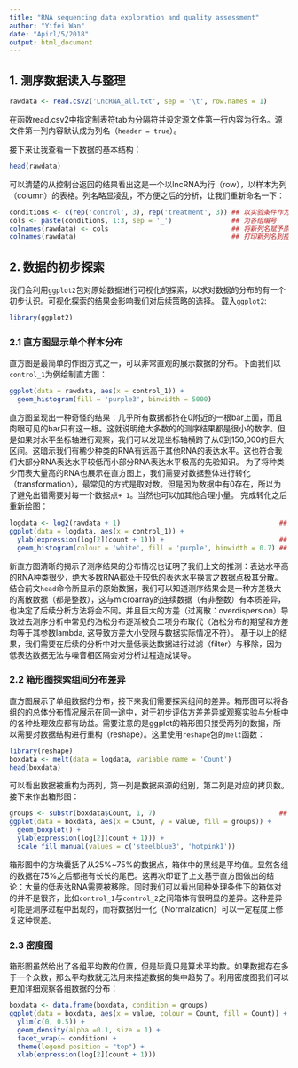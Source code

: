 ```yaml
---
title: "RNA sequencing data exploration and quality assessment"
author: "Yifei Wan"
date: "Apirl/5/2018"
output: html_document
---
```


## 1. 测序数据读入与整理

```r
rawdata <- read.csv2('LncRNA_all.txt', sep = '\t', row.names = 1) 
```
  在函数read.csv2中指定制表符tab为分隔符并设定源文件第一行内容为行名。源文件第一列内容默认成为列名（`header = true`）。

接下来让我查看一下数据的基本结构：

```r
head(rawdata)
```
  可以清楚的从控制台返回的结果看出这是一个以lncRNA为行（row），以样本为列（column）的表格。列名略显凌乱，不方便之后的分析，让我们重新命名一下：

```r
conditions <- c(rep('control', 3), rep('treatment', 3)) ## 以实验条件作为列名
cols <- paste(conditions, 1:3, sep = '_')               ## 为各组编号
colnames(rawdata) <- cols                               ## 将新列名赋予原始表格
colnames(rawdata)                                       ## 打印新列名到控制台
```
    
## 2. 数据的初步探索
  我们会利用`ggplot2`包对原始数据进行可视化的探索，以求对数据的分布的有一个初步认识。可视化探索的结果会影响我们对后续策略的选择。
  载入`ggplot2`:
```r
library(ggplot2)
```

### 2.1 直方图显示单个样本分布
  直方图是最简单的作图方式之一，可以非常直观的展示数据的分布。下面我们以`control_1`为例绘制直方图：
```r
ggplot(data = rawdata, aes(x = control_1)) + 
  geom_histogram(fill = 'purple3', binwidth = 5000)
```
  直方图呈现出一种奇怪的结果：几乎所有数据都挤在0附近的一根bar上面，而且肉眼可见的bar只有这一根。这就说明绝大多数的的测序结果都是很小的数字。但是如果对水平坐标轴进行观察，我们可以发现坐标轴横跨了从0到150,000的巨大区间。这暗示我们有稀少种类的RNA有远高于其他RNA的表达水平。这也符合我们大部分RNA表达水平较低而小部分RNA表达水平极高的先验知识。
  为了将种类少而表大量高的RNA也展示在直方图上，我们需要对数据整体进行转化（transformation），最常见的方式是取对数。但是因为数据中有0存在，所以为了避免出错需要对每一个数据点` + 1`。当然也可以加其他合理小量。
    完成转化之后重新绘图：

```r
logdata <- log2(rawdata + 1)                                        ## 对原始数据取对数
ggplot(data = logdata, aes(x = control_1)) +
  ylab(expression(log[2](count + 1))) +                             ## 使用新y-lab
  geom_histogram(colour = 'white', fill = 'purple', binwidth = 0.7) ## 添加白色包线
```
  新直方图清晰的揭示了测序结果的分布情况也证明了我们上文的推测：表达水平高的RNA种类很少，绝大多数RNA都处于较低的表达水平换言之数据点极其分散。结合前文`head`命令所显示的原始数据，我们可以知道测序结果会是一种方差极大的离散数据（都是整数），这与microarray的连续数据（有非整数）有本质差异，也决定了后续分析方法将会不同。并且巨大的方差（过离散：overdispersion）导致过去测序分析中常见的泊松分布逐渐被负二项分布取代（泊松分布的期望和方差均等于其参数lambda, 这导致方差大小受限与数据实际情况不符）。
  基于以上的结果，我们需要在后续的分析中对大量低表达数据进行过滤（filter）与移除，因为低表达数据无法与噪音相区隔会对分析过程造成误导。
  
### 2.2 箱形图探索组间分布差异
  直方图展示了单组数据的分布，接下来我们需要探索组间的差异。箱形图可以将各组的的总体分布情况展示在同一途中，对于初步评估方差差异或观察实验与分析中的各种处理效应都有助益。需要注意的是ggplot的箱形图只接受两列的数据，所以需要对数据结构进行重构（reshape）。这里使用`reshape`包的`melt`函数：
```r
library(reshape)
boxdata <- melt(data = logdata, variable_name = 'Count')
head(boxdata)
```
  可以看出数据被重构为两列，第一列是数据来源的组别，第二列是对应的拷贝数。接下来作出箱形图：
```r
groups <- substr(boxdata$Count, 1, 7)                               ## 标记数据组别来源的标签
ggplot(data = boxdata, aes(x = Count, y = value, fill = groups)) +
  geom_boxplot() +
  ylab(expression(log[2](count + 1))) +
  scale_fill_manual(values = c('steelblue3', 'hotpink1'))
```
  箱形图中的方块囊括了从25%~75%的数据点，箱体中的黑线是平均值。显然各组的数据在75%之后都拖有长长的尾巴。这再次印证了上文基于直方图做出的结论：大量的低表达RNA需要被移除。同时我们可以看出同种处理条件下的箱体对的并不是很齐，比如`control_1`与`control_2`之间箱体有很明显的差异。这种差异可能是测序过程中出现的，而将数据归一化（Normalzation）可以一定程度上修复这种误差。
  
### 2.3 密度图
  箱形图虽然给出了各组平均数的位置，但是毕竟只是算术平均数。如果数据存在多于一个众数，那么平均数就无法用来描述数据的集中趋势了。利用密度图我们可以更加详细观察各组数据的分布：
```r
boxdata <- data.frame(boxdata, condition = groups)                       ## 添加一列，将数据分为对照与处理两类
ggplot(data = boxdata, aes(x = value, colour = Count, fill = Count)) +   ## 以带序号的组名为准填充颜色和勾线
  ylim(c(0, 0.5)) +                                                      
  geom_density(alpha =0.1, size = 1) +                                   ## 参数alpha设置图像透明度，size设置勾线粗细
  facet_wrap(~ condition) +                                              ## 以刚才添加的分类为准分割图像为两框
  theme(legend.position = "top") +                                       ## 设置图注的位置
  xlab(expression(log[2](count + 1)))                                    ## 设置x轴标注
```
  